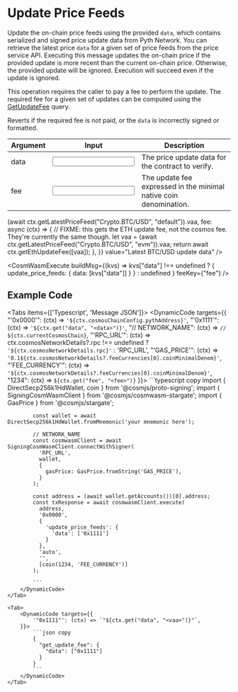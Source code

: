 
# Update Price Feeds

Update the on-chain price feeds using the provided `data`, which contains serialized and signed price update data from Pyth Network.
You can retrieve the latest price `data` for a given set of price feeds from the price service API.
Executing this message updates the on-chain price if the provided update is more recent than the current on-chain price.
Otherwise, the provided update will be ignored.
Execution will succeed even if the update is ignored.

This operation requires the caller to pay a fee to perform the update.
The required fee for a given set of updates can be computed using the [GetUpdateFee](query-get-update-fee) query.

Reverts if the required fee is not paid, or the `data` is incorrectly signed or formatted.

<div className="mt-6 overflow-x-auto">

| Argument                                           | Input                                           | Description                                                       |
| -------------------------------------------------- | ----------------------------------------------- | ----------------------------------------------------------------- |
| <Arg required={true} type="vec<Binary>">data</Arg> | <Input id="data" format={InputFormats.Base64}/> | The price update data for the contract to verify.                 |
| <Arg required={true} type="Coin">fee</Arg>         | <Input id="fee" format={InputFormats.BigInt}/>  | The update fee expressed in the minimal native coin denomination. |

</div>

<Examples>
  <Example
    keyValues={{
      data: async (ctx) =>
        (await ctx.getLatestPriceFeed("Crypto.BTC/USD", "default")).vaa,
      fee: async (ctx) => {
        // FIXME: this gets the ETH update fee, not the cosmos fee. They're currently the same though.
        let vaa = (await ctx.getLatestPriceFeed("Crypto.BTC/USD", "evm")).vaa;
        return await ctx.getEthUpdateFee([vaa]);
      },
    }}
    value="Latest BTC/USD update data"
  />
</Examples>

<CosmWasmExecute
  buildMsg={(kvs) =>
    kvs["data"] !== undefined
      ? { update_price_feeds: { data: [kvs["data"]] } }
      : undefined
  }
  feeKey={"fee"}
/>

## Example Code

<Tabs items={['Typescript', 'Message JSON']}>
    <Tab>
        <DynamicCode targets={{
            "'0x0000'": (ctx) => `'${ctx.cosmosChainConfig.pythAddress}'`,
            "'0x1111'": (ctx) => `'${ctx.get("data", "<data>")}'`,
            "// NETWORK_NAME": (ctx) => `// ${ctx.currentCosmosChain}`,
            "'RPC_URL'": (ctx) => ctx.cosmosNetworkDetails?.rpc !== undefined ? `'${ctx.cosmosNetworkDetails.rpc}'` : 'RPC_URL',
            "'GAS_PRICE'": (ctx) => `'0.1${ctx.cosmosNetworkDetails?.feeCurrencies[0].coinMinimalDenom}'`,
            "'FEE_CURRENCY'": (ctx) => `'${ctx.cosmosNetworkDetails?.feeCurrencies[0].coinMinimalDenom}'`,
            "1234": (ctx) => `${ctx.get("fee", "<fee>")}`
        }}>
            ```typescript copy
            import { DirectSecp256k1HdWallet, coin } from '@cosmjs/proto-signing';
            import { SigningCosmWasmClient } from '@cosmjs/cosmwasm-stargate';
            import { GasPrice } from '@cosmjs/stargate';

            const wallet = await DirectSecp256k1HdWallet.fromMnemonic('your mnemonic here');

            // NETWORK_NAME
            const cosmwasmClient = await SigningCosmWasmClient.connectWithSigner(
              'RPC_URL',
              wallet,
              {
                gasPrice: GasPrice.fromString('GAS_PRICE'),
              }
            );

            const address = (await wallet.getAccounts())[0].address;
            const txResponse = await cosmwasmClient.execute(
              address,
              '0x0000',
              {
                'update_price_feeds': {
                  'data': ['0x1111']
                }
              },
              'auto',
              '',
              [coin(1234, 'FEE_CURRENCY')]
            );

            ```
        </DynamicCode>
    </Tab>

    <Tab>
        <DynamicCode targets={{
            '"0x1111"': (ctx) => `"${ctx.get("data", "<vaa>")}"`,
        }}>
            ```json copy
            {
              "get_update_fee": {
                "data": ["0x1111"]
              }
            }
            ```
        </DynamicCode>
    </Tab>

</Tabs>
